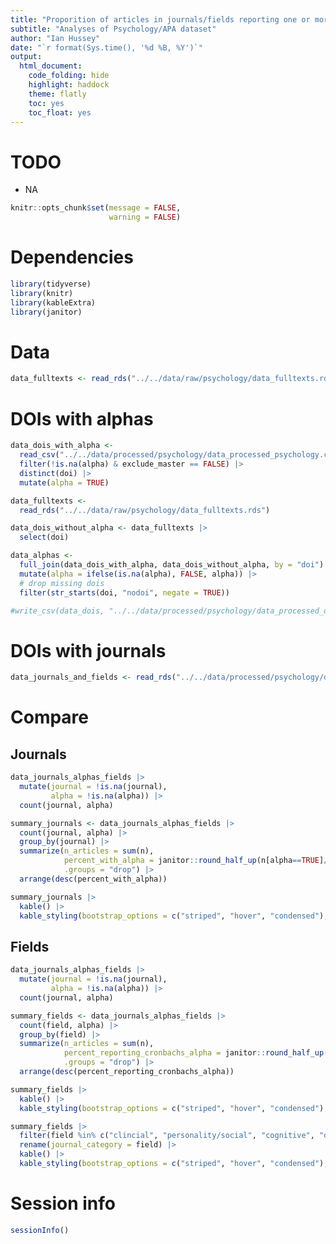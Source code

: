 ```yaml
---
title: "Proporition of articles in journals/fields reporting one or more alpha estimates"
subtitle: "Analyses of Psychology/APA dataset"
author: "Ian Hussey"
date: "`r format(Sys.time(), '%d %B, %Y')`"
output:
  html_document:
    code_folding: hide
    highlight: haddock
    theme: flatly
    toc: yes
    toc_float: yes
---
```


# TODO

- NA

```r

knitr::opts_chunk$set(message = FALSE, 
                      warning = FALSE)

```

# Dependencies

```r

library(tidyverse)
library(knitr)
library(kableExtra)
library(janitor)

```

# Data

```r

data_fulltexts <- read_rds("../../data/raw/psychology/data_fulltexts.rds")

```

# DOIs with alphas

```r

data_dois_with_alpha <- 
  read_csv("../../data/processed/psychology/data_processed_psychology.csv") |>
  filter(!is.na(alpha) & exclude_master == FALSE) |>
  distinct(doi) |>
  mutate(alpha = TRUE)

data_fulltexts <- 
  read_rds("../../data/raw/psychology/data_fulltexts.rds") 

data_dois_without_alpha <- data_fulltexts |>
  select(doi)

data_alphas <- 
  full_join(data_dois_with_alpha, data_dois_without_alpha, by = "doi") |>
  mutate(alpha = ifelse(is.na(alpha), FALSE, alpha)) |>
  # drop missing dois
  filter(str_starts(doi, "nodoi", negate = TRUE))

#write_csv(data_dois, "../../data/processed/psychology/data_processed_dois.csv")

```

# DOIs with journals

```r

data_journals_and_fields <- read_rds("../../data/processed/psychology/data_journals_and_fields.rds")

```

# Compare

## Journals

```r

data_journals_alphas_fields |>
  mutate(journal = !is.na(journal),
         alpha = !is.na(alpha)) |>
  count(journal, alpha)

summary_journals <- data_journals_alphas_fields |>
  count(journal, alpha) |>
  group_by(journal) |>
  summarize(n_articles = sum(n),
            percent_with_alpha = janitor::round_half_up(n[alpha==TRUE]/sum(n)*100, 1), 
            .groups = "drop") |>
  arrange(desc(percent_with_alpha))

summary_journals |>
  kable() |>
  kable_styling(bootstrap_options = c("striped", "hover", "condensed"), full_width = FALSE)

```

## Fields

```r

data_journals_alphas_fields |>
  mutate(journal = !is.na(journal),
         alpha = !is.na(alpha)) |>
  count(journal, alpha)

summary_fields <- data_journals_alphas_fields |>
  count(field, alpha) |>
  group_by(field) |>
  summarize(n_articles = sum(n),
            percent_reporting_cronbachs_alpha = janitor::round_half_up(n[alpha==TRUE]/sum(n)*100, 1), 
            .groups = "drop") |>
  arrange(desc(percent_reporting_cronbachs_alpha))

summary_fields |>
  kable() |>
  kable_styling(bootstrap_options = c("striped", "hover", "condensed"), full_width = FALSE)

summary_fields |>
  filter(field %in% c("clincial", "personality/social", "cognitive", "developmental", "educational", "applied", "cognitive/experimental", "health")) |>
  rename(journal_category = field) |>
  kable() |>
  kable_styling(bootstrap_options = c("striped", "hover", "condensed"), full_width = FALSE)

```

# Session info

```r

sessionInfo()

```
